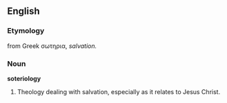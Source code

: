 ==English==
===Etymology===
from Greek σωτηρια, ''salvation.''

===Noun===
'''soteriology'''

#Theology dealing with salvation, especially as it relates to Jesus Christ.